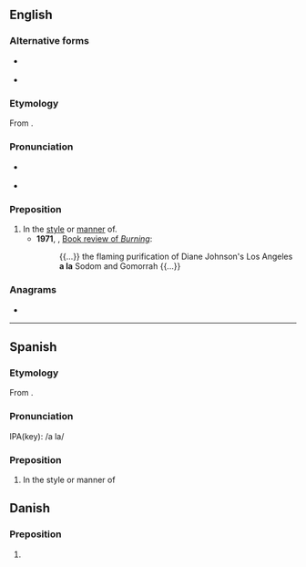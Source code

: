 {{also|Appendix:Variations of "ala"}}
==English==

===Alternative forms===
* {{l|en|à la}} {{qualifier|less common}}
* {{l|en|ala}} {{qualifier|colloquial}}

===Etymology===
From {{bor|en|fr|à la}}.

===Pronunciation===
* {{a|UK}} {{IPA|/æ læ/|lang=en}}
* {{a|US}} {{IPA|/ɑ lɑ/|lang=en}}

===Preposition===
{{en-prep|head=a la}}

# In the [[style]] or [[manner]] of.
#* '''1971''', ''{{w|The New York Times}}'', [https://web.archive.org/web/20090410083445/http://www.nytimes.com/books/00/04/16/specials/johnson-burning.html Book review of ''Burning'']:
#*: {{...}} the flaming purification of Diane Johnson's Los Angeles '''a la''' Sodom and Gomorrah {{...}}

===Anagrams===
* {{anagrams|en|a=aal|AAL|aal}}

----

==Spanish==

===Etymology===
From {{bor|en|fr|à la}}.

===Pronunciation===
IPA(key): /a la/

===Preposition===
#In the style or manner of

==Danish==

===Preposition===
{{da-prep}}

# {{alternative form of|à la|lang=da}}